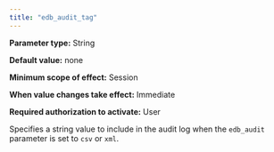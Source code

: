 ```yaml
---
title: "edb_audit_tag"
---
```


<div id="edb_audit_tag" class="registered_link"></div>

**Parameter type:** String

**Default value:** none

**Minimum scope of effect:** Session

**When value changes take effect:** Immediate

**Required authorization to activate:** User

Specifies a string value to include in the audit log when the `edb_audit` parameter is set to `csv` or `xml`.
